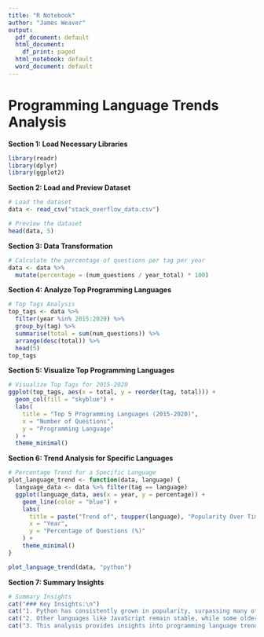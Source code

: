 ```yaml
---
title: "R Notebook"
author: "James Weaver"
output:
  pdf_document: default
  html_document:
    df_print: paged
  html_notebook: default
  word_document: default
---
```


# **Programming Language Trends Analysis**

**Section 1: Load Necessary Libraries**
```r
library(readr)
library(dplyr)
library(ggplot2)
```
**Section 2: Load and Preview Dataset**

```r
# Load the dataset
data <- read_csv("stack_overflow_data.csv")
```
```r
# Preview the dataset
head(data, 5)
```
**Section 3: Data Transformation**

```r
# Calculate the percentage of questions per tag per year
data <- data %>%
  mutate(percentage = (num_questions / year_total) * 100)
```

**Section 4: Analyze Top Programming Languages**

```r
# Top Tags Analysis
top_tags <- data %>%
  filter(year %in% 2015:2020) %>%
  group_by(tag) %>%
  summarise(total = sum(num_questions)) %>%
  arrange(desc(total)) %>%
  head(5)
top_tags
```
**Section 5: Visualize Top Programming Languages**

```r
# Visualize Top Tags for 2015-2020
ggplot(top_tags, aes(x = total, y = reorder(tag, total))) +
  geom_col(fill = "skyblue") +
  labs(
    title = "Top 5 Programming Languages (2015-2020)",
    x = "Number of Questions",
    y = "Programming Language"
  ) +
  theme_minimal()
```
**Section 6: Trend Analysis for Specific Languages**

```r
# Percentage Trend for a Specific Language
plot_language_trend <- function(data, language) {
  language_data <- data %>% filter(tag == language)
  ggplot(language_data, aes(x = year, y = percentage)) +
    geom_line(color = "blue") +
    labs(
      title = paste("Trend of", toupper(language), "Popularity Over Time"),
      x = "Year",
      y = "Percentage of Questions (%)"
    ) +
    theme_minimal()
}

plot_language_trend(data, "python")
```

**Section 7: Summary Insights**

```r
# Summary Insights
cat("### Key Insights:\n")
cat("1. Python has consistently grown in popularity, surpassing many other programming languages.\n")
cat("2. Other languages like JavaScript remain stable, while some older languages show declining trends.\n")
cat("3. This analysis provides insights into programming language trends to guide career and learning decisions.\n")
```

